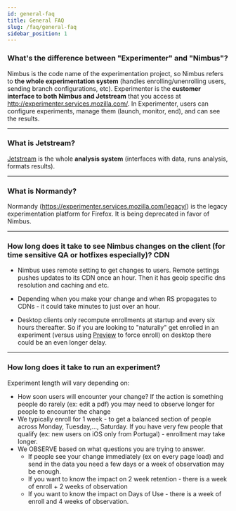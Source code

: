 ```yaml
---
id: general-faq
title: General FAQ 
slug: /faq/general-faq
sidebar_position: 1
---
```


### What's the difference between "Experimenter" and "Nimbus"?

Nimbus is the code name of the experimentation project, so Nimbus refers to **the whole experimentation system** (handles enrolling/unenrolling users, sending branch configurations, etc). Experimenter is the **customer interface to both Nimbus and Jetstream** that you access at http://experimenter.services.mozilla.com/. In Experimenter, users can configure experiments, manage them (launch, monitor, end), and can see the results. 

---

### What is Jetstream?

[Jetstream](/deep-dives/jetstream/overview) is the whole **analysis system** (interfaces with data, runs analysis, formats results).

---

### What is Normandy?

Normandy (https://experimenter.services.mozilla.com/legacy/) is the legacy experimentation platform for Firefox. It is being deprecated in favor of Nimbus.


---

### How long does it take to see Nimbus changes on the client (for time sensitive QA or hotfixes especially)?  CDN

- Nimbus uses remote setting to get changes to users.  Remote settings pushes updates to its CDN once an hour.  Then it has geoip specific dns resolution and caching and etc.  

- Depending when you make your change and when RS propagates to CDNs - it could take minutes to just over an hour.

- Desktop clients only recompute enrollments at startup and every six hours thereafter.  So if you are looking to "naturally" get enrolled in an experiment (versus using [Preview](https://experimenter.info/previewing-experiments) to force enroll) on desktop there could be an even longer delay.


---

### How long does it take to run an experiment?

Experiment length will vary depending on:
- How soon users will encounter your change?  If the action is something people do rarely (ex: edit a pdf) you may need to observe longer for people to encounter the change
- We typically enroll for 1 week - to get a balanced section of people across Monday, Tuesday,..., Saturday.  If you have very few people that qualify (ex: new users on iOS only from Portugal) - enrollment may take longer.
- We OBSERVE based on what questions you are trying to answer.
  -  If people see your change immediately (ex on every page load) and send in the data you need a few days or a week of observation may be enough.  
  - If you want to know the impact on 2 week retention - there is a week of enroll + 2 weeks of observation
  - If you want to know the impact on Days of Use - there is a week of enroll and 4 weeks of observation.  
